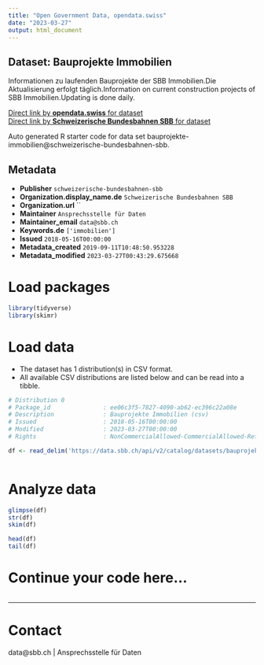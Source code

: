 ```yaml
---
title: "Open Government Data, opendata.swiss"
date: "2023-03-27"
output: html_document
---
```


## Dataset: Bauprojekte Immobilien

Informationen zu laufenden Bauprojekte der SBB Immobilien.Die Aktualisierung erfolgt täglich.Information on current construction projects of SBB Immobilien.Updating is done daily.

[Direct link by **opendata.swiss** for dataset](https://opendata.swiss/de/dataset/bauprojekte-immobilien1)<br>
[Direct link by **Schweizerische Bundesbahnen SBB** for dataset](https://data.sbb.ch/explore/dataset/bauprojekte-immobilien/)

Auto generated R starter code for data set bauprojekte-immobilien@schweizerische-bundesbahnen-sbb.

## Metadata

- **Publisher** `schweizerische-bundesbahnen-sbb`
- **Organization.display_name.de** `Schweizerische Bundesbahnen SBB`
- **Organization.url** ``
- **Maintainer** `Ansprechsstelle für Daten`
- **Maintainer_email** `data@sbb.ch`
- **Keywords.de** `['immobilien']`
- **Issued** `2018-05-16T00:00:00`
- **Metadata_created** `2019-09-11T10:48:50.953228`
- **Metadata_modified** `2023-03-27T00:43:29.675668`


# Load packages

```r

library(tidyverse)
library(skimr)

```

# Load data

-   The dataset has 1 distribution(s) in CSV format.
-   All available CSV distributions are listed below and can be read into a tibble.

```r

# Distribution 0
# Package_id               : ee06c3f5-7827-4090-ab62-ec396c22a08e
# Description              : Bauprojekte Immobilien (csv)
# Issued                   : 2018-05-16T00:00:00
# Modified                 : 2023-03-27T00:00:00
# Rights                   : NonCommercialAllowed-CommercialAllowed-ReferenceRequired

df <- read_delim('https://data.sbb.ch/api/v2/catalog/datasets/bauprojekte-immobilien/exports/csv')



```

# Analyze data

```r

glimpse(df)
str(df)
skim(df)

head(df)
tail(df)

```

# Continue your code here...

```r

```

------------------------------------------------------------------------

# Contact

data@sbb.ch | Ansprechsstelle für Daten
